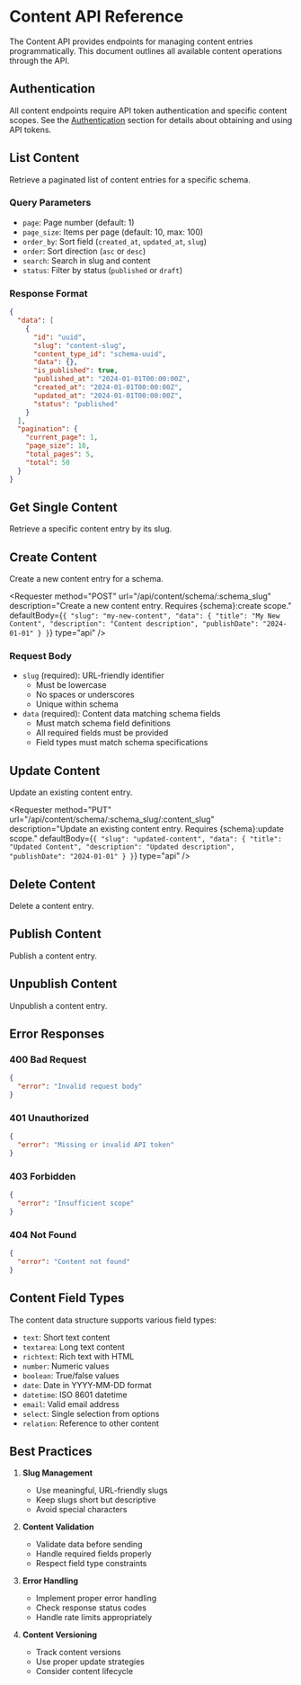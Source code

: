 
# Content API Reference

The Content API provides endpoints for managing content entries programmatically. This document outlines all available content operations through the API.

## Authentication

All content endpoints require API token authentication and specific content scopes. See the [Authentication](/api/authentication) section for details about obtaining and using API tokens.

## List Content

Retrieve a paginated list of content entries for a specific schema.

<Requester
  method="GET"
  url="/api/content/schema/:schema_slug"
  description="Get content entries. Requires {schema}:read scope."
  type="api"
/>

### Query Parameters

- `page`: Page number (default: 1)
- `page_size`: Items per page (default: 10, max: 100)
- `order_by`: Sort field (`created_at`, `updated_at`, `slug`)
- `order`: Sort direction (`asc` or `desc`)
- `search`: Search in slug and content
- `status`: Filter by status (`published` or `draft`)

### Response Format

```json
{
  "data": [
    {
      "id": "uuid",
      "slug": "content-slug",
      "content_type_id": "schema-uuid",
      "data": {},
      "is_published": true,
      "published_at": "2024-01-01T00:00:00Z",
      "created_at": "2024-01-01T00:00:00Z",
      "updated_at": "2024-01-01T00:00:00Z",
      "status": "published"
    }
  ],
  "pagination": {
    "current_page": 1,
    "page_size": 10,
    "total_pages": 5,
    "total": 50
  }
}
```

## Get Single Content

Retrieve a specific content entry by its slug.

<Requester
  method="GET"
  url="/api/content/schema/:schema_slug/:content_slug"
  description="Get a specific content entry. Requires {schema}:read scope."
  type="api"
/>

## Create Content

Create a new content entry for a schema.

<Requester
  method="POST"
  url="/api/content/schema/:schema_slug"
  description="Create a new content entry. Requires {schema}:create scope."
  defaultBody={`{
  "slug": "my-new-content",
  "data": {
    "title": "My New Content",
    "description": "Content description",
    "publishDate": "2024-01-01"
  }
}`}
  type="api"
/>

### Request Body

- `slug` (required): URL-friendly identifier
  - Must be lowercase
  - No spaces or underscores
  - Unique within schema
- `data` (required): Content data matching schema fields
  - Must match schema field definitions
  - All required fields must be provided
  - Field types must match schema specifications

## Update Content

Update an existing content entry.

<Requester
  method="PUT"
  url="/api/content/schema/:schema_slug/:content_slug"
  description="Update an existing content entry. Requires {schema}:update scope."
  defaultBody={`{
  "slug": "updated-content",
  "data": {
    "title": "Updated Content",
    "description": "Updated description",
    "publishDate": "2024-01-01"
  }
}`}
  type="api"
/>

## Delete Content

Delete a content entry.

<Requester
  method="DELETE"
  url="/api/content/schema/:schema_slug/:content_slug"
  description="Delete a content entry. Requires {schema}:delete scope."
  type="api"
/>

## Publish Content

Publish a content entry.

<Requester
  method="POST"
  url="/api/content/schema/:schema_slug/:content_slug/publish"
  description="Publish a content entry. Requires {schema}:publish scope."
  type="api"
/>

## Unpublish Content

Unpublish a content entry.

<Requester
  method="POST"
  url="/api/content/schema/:schema_slug/:content_slug/unpublish"
  description="Unpublish a content entry. Requires {schema}:publish scope."
  type="api"
/>

## Error Responses

### 400 Bad Request

```json
{
  "error": "Invalid request body"
}
```

### 401 Unauthorized

```json
{
  "error": "Missing or invalid API token"
}
```

### 403 Forbidden

```json
{
  "error": "Insufficient scope"
}
```

### 404 Not Found

```json
{
  "error": "Content not found"
}
```

## Content Field Types

The content data structure supports various field types:

- `text`: Short text content
- `textarea`: Long text content
- `richtext`: Rich text with HTML
- `number`: Numeric values
- `boolean`: True/false values
- `date`: Date in YYYY-MM-DD format
- `datetime`: ISO 8601 datetime
- `email`: Valid email address
- `select`: Single selection from options
- `relation`: Reference to other content

## Best Practices

1. **Slug Management**

   - Use meaningful, URL-friendly slugs
   - Keep slugs short but descriptive
   - Avoid special characters

2. **Content Validation**

   - Validate data before sending
   - Handle required fields properly
   - Respect field type constraints

3. **Error Handling**

   - Implement proper error handling
   - Check response status codes
   - Handle rate limits appropriately

4. **Content Versioning**
   - Track content versions
   - Use proper update strategies
   - Consider content lifecycle
